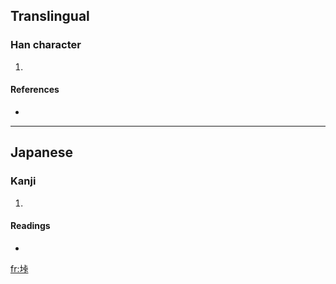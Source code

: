 ==Translingual==

===Han character===
{{Han char|rn=32|rad=土|as=06|sn=9|four=|canj=土卜一卜 (GYMY)}}

# {{defn|Han}}

====References====
* {{Han ref|kx=0228.291|hdz=10438.101|uh=57B0|ud=22448}}

----

==Japanese==

===Kanji===
{{ja-kanji|grade=|rs=土06}}

# {{defn|Japanese}}

====Readings====
* {{ja-readings|on=|kun=[[たお]] (tao)}}

[[fr:垰]]